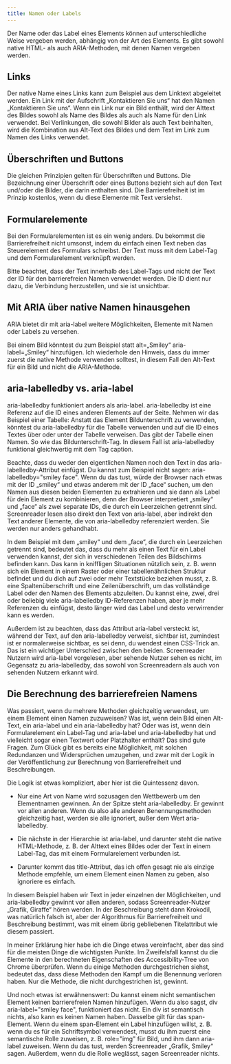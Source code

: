 ```yaml
---
title: Namen oder Labels
---
```


Der Name oder das Label eines Elements können auf unterschiedliche Weise vergeben werden, abhängig von der Art des Elements.
Es gibt sowohl native HTML- als auch ARIA-Methoden, mit denen Namen vergeben werden.

## Links

Der native Name eines Links kann zum Beispiel aus dem Linktext abgeleitet werden. Ein Link mit der Aufschrift „Kontaktieren
Sie uns“ hat den Namen „Kontaktieren Sie uns“. Wenn ein Link nur ein Bild enthält, wird der Alttext des Bildes sowohl als Name
des Bildes als auch als Name für den Link verwendet. Bei Verlinkungen, die sowohl Bilder als auch Text beinhalten, wird die
Kombination aus Alt-Text des Bildes und dem Text im Link zum Namen des Links verwendet.

## Überschriften und Buttons

Die gleichen Prinzipien gelten für Überschriften und Buttons. Die Bezeichnung einer Überschrift oder eines Buttons bezieht
sich auf den Text und/oder die Bilder, die darin enthalten sind. Die Barrierefreiheit ist im Prinzip kostenlos, wenn du diese
Elemente mit Text versiehst.

## Formularelemente

Bei den Formularelementen ist es ein wenig anders. Du bekommst die Barrierefreiheit nicht umsonst, indem du einfach einen Text
neben das Steuerelement des Formulars schreibst. Der Text muss mit dem Label-Tag und dem Formularelement verknüpft werden.

Bitte beachtet, dass der Text innerhalb des Label-Tags und nicht der Text der ID für den barrierefreien Namen verwendet werden.
Die ID dient nur dazu, die Verbindung herzustellen, und sie ist unsichtbar.

## Mit ARIA über native Namen hinausgehen

ARIA bietet dir mit aria-label weitere Möglichkeiten, Elemente mit Namen oder Labels zu versehen.

Bei einem Bild könntest du zum Beispiel statt alt=„Smiley“ aria-label=„Smiley“ hinzufügen. Ich wiederhole den Hinweis, dass
du immer zuerst die native Methode verwenden solltest, in diesem Fall den Alt-Text für ein Bild und nicht die ARIA-Methode.

## aria-labelledby vs. aria-label

aria-labelledby funktioniert anders als aria-label. aria-labelledby ist eine Referenz auf die ID eines anderen Elements auf
der Seite. Nehmen wir das Beispiel einer Tabelle: Anstatt das Element Bildunterschrift zu verwenden, könntest du aria-labelledby
für die Tabelle verwenden und auf die ID eines Textes über oder unter der Tabelle verweisen. Das gibt der Tabelle einen Namen.
So wie das Bildunterschrift-Tag. In diesem Fall ist aria-labelledby funktional gleichwertig mit dem Tag caption.

Beachte, dass du weder den eigentlichen Namen noch den Text in das aria-labelledby-Attribut einfügst. Du kannst zum Beispiel
nicht sagen: aria-labelledby="smiley face". Wenn du das tust, würde der Browser nach etwas mit der ID „smiley“ und etwas anderem
mit der ID „face“ suchen, um den Namen aus diesen beiden Elementen zu extrahieren und sie dann als Label für dein Element zu
kombinieren, denn der Browser interpretiert „smiley“ und „face“ als zwei separate IDs, die durch ein Leerzeichen getrennt sind.
Screenreader lesen also direkt den Text von aria-label, aber indirekt den Text anderer Elemente, die von aria-labelledby
referenziert werden. Sie werden nur anders gehandhabt.

In dem Beispiel mit dem „smiley“ und dem „face“, die durch ein Leerzeichen getrennt sind, bedeutet das, dass du mehr als einen
Text für ein Label verwenden kannst, der sich in verschiedenen Teilen des Bildschirms befinden kann. Das kann in kniffligen
Situationen nützlich sein, z. B. wenn sich ein Element in einem Raster oder einer tabellenähnlichen Struktur befindet und du
dich auf zwei oder mehr Textstücke beziehen musst, z. B. eine Spaltenüberschrift und eine Zeilenüberschrift, um das vollständige
Label oder den Namen des Elements abzuleiten. Du kannst eine, zwei, drei oder beliebig viele aria-labelledby ID-Referenzen haben,
aber je mehr Referenzen du einfügst, desto länger wird das Label und desto verwirrender kann es werden.

Außerdem ist zu beachten, dass das Attribut aria-label versteckt ist, während der Text, auf den aria-labelledby verweist,
sichtbar ist, zumindest ist er normalerweise sichtbar, es sei denn, du wendest einen CSS-Trick an. Das ist ein wichtiger
Unterschied zwischen den beiden. Screenreader Nutzern wird aria-label vorgelesen, aber sehende Nutzer sehen es nicht, im
Gegensatz zu aria-labelledby, das sowohl von Screenreadern als auch von sehenden Nutzern erkannt wird.

## Die Berechnung des barrierefreien Namens

Was passiert, wenn du mehrere Methoden gleichzeitig verwendest, um einem Element einen Namen zuzuweisen? Was ist, wenn dein
Bild einen Alt-Text, ein aria-label und ein aria-labelledby hat? Oder was ist, wenn dein Formularelement ein Label-Tag und
aria-label und aria-labelledby hat und vielleicht sogar einen Textwert oder Platzhalter enthält? Das sind gute Fragen. Zum
Glück gibt es bereits eine Möglichkeit, mit solchen Redundanzen und Widersprüchen umzugehen, und zwar mit der Logik in der
Veröffentlichung zur Berechnung von Barrierefreiheit und Beschreibungen.

Die Logik ist etwas kompliziert, aber hier ist die Quintessenz davon.

- Nur eine Art von Name wird sozusagen den Wettbewerb um den Elementnamen gewinnen. An der Spitze steht aria-labelledby. Er
  gewinnt vor allen anderen. Wenn du also alle anderen Benennungsmethoden gleichzeitig hast, werden sie alle ignoriert, außer
  dem Wert aria-labelledby.

- Die nächste in der Hierarchie ist aria-label, und darunter steht die native HTML-Methode, z. B. der Alttext eines Bildes oder
  der Text in einem Label-Tag, das mit einem Formularelement verbunden ist.

- Darunter kommt das title-Attribut, das ich offen gesagt nie als einzige Methode empfehle, um einem Element einen Namen zu geben,
  also ignoriere es einfach.

In diesem Beispiel haben wir Text in jeder einzelnen der Möglichkeiten, und aria-labelledby gewinnt vor allen anderen, sodass
Screenreader-Nutzer „Grafik, Giraffe“ hören werden. In der Beschreibung steht dann Krokodil, was natürlich falsch ist, aber der
Algorithmus für Barrierefreiheit und Beschreibung bestimmt, was mit einem übrig gebliebenen Titelattribut wie diesem passiert.

In meiner Erklärung hier habe ich die Dinge etwas vereinfacht, aber das sind für die meisten Dinge die wichtigsten Punkte. Im
Zweifelsfall kannst du die Elemente in den berechneten Eigenschaften des Accessibility-Tree von Chrome überprüfen. Wenn du
einige Methoden durchgestrichen siehst, bedeutet das, dass diese Methoden den Kampf um die Benennung verloren haben. Nur die
Methode, die nicht durchgestrichen ist, gewinnt.

Und noch etwas ist erwähnenswert: Du kannst einem nicht semantischen Element keinen barrierefreien Namen hinzufügen. Wenn du also
sagst, div aria-label="smiley face", funktioniert das nicht. Ein div ist semantisch nichts, also kann es keinen Namen haben.
Dasselbe gilt für das span-Element. Wenn du einem span-Element ein Label hinzufügen willst, z. B. wenn du es für ein Schriftsymbol
verwendest, musst du ihm zuerst eine semantische Rolle zuweisen, z. B. role="img" für Bild, und ihm dann aria-label zuweisen. Wenn
du das tust, werden Screenreader „Grafik, Smiley“ sagen. Außerdem, wenn du die Rolle weglässt, sagen Screenreader nichts.
